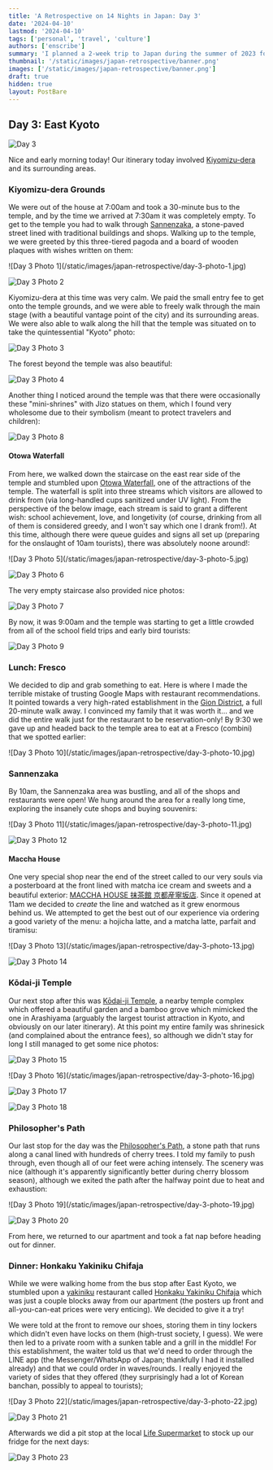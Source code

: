 ```yaml
---
title: 'A Retrospective on 14 Nights in Japan: Day 3'
date: '2024-04-10'
lastmod: '2024-04-10'
tags: ['personal', 'travel', 'culture']
authors: ['enscribe']
summary: 'I planned a 2-week trip to Japan during the summer of 2023 for my family. Here are some of the highlights, blunders, experiences gathered throughout the process.'
thumbnail: '/static/images/japan-retrospective/banner.png'
images: ['/static/images/japan-retrospective/banner.png']
draft: true
hidden: true
layout: PostBare
---
```


<div className="tocr not-prose">
    <TOCInline
        toc={[
            { value: 'Intro', url: '/blog/japan-retrospective#intro', depth: 1 },
            {
                value: 'Fundamentals',
                url: '/blog/japan-retrospective#fundamentals',
                depth: 1,
            },
            {
                value: 'The Itinerary',
                url: '/blog/japan-retrospective#the-itinerary',
                depth: 1,
            },
            {
                value: 'Daily Log',
                url: '/blog/japan-retrospective#daily-log',
                depth: 1,
            },
            {
                value: 'Day 0: Arrival at KIX',
                url: '/blog/japan-retrospective/day-0',
                depth: 2,
            },
            {
                value: 'Day 1: Osaka Day Trip',
                url: '/blog/japan-retrospective/day-1',
                depth: 2,
            },
            {
                value: 'Day 2: Nara Day Trip',
                url: '/blog/japan-retrospective/day-2',
                depth: 2,
            },
            {
                value: 'Day 3: East Kyoto',
                url: '/blog/japan-retrospective/day-3',
                depth: 2,
                active: true,
            },
            {
                value: 'Day 4: West/Central Kyoto',
                url: '/blog/japan-retrospective/day-4',
                depth: 2,
            },
        ]}
        title="Daily Log"
        rightAlign
    />
</div>

## Day 3: East Kyoto

![Day 3](/static/images/japan-retrospective/day-3.png)

Nice and early morning today! Our itinerary today involved [Kiyomizu-dera](https://www.kiyomizudera.or.jp/en/) and its surrounding areas.

### Kiyomizu-dera Grounds

We were out of the house at 7:00am and took a 30-minute bus to the temple, and by the time we arrived at 7:30am it was completely empty. To get to the temple you had to walk through [Sannenzaka](https://en.wikipedia.org/wiki/Sannenzaka), a stone-paved street lined with traditional buildings and shops. Walking up to the temple, we were greeted by this three-tiered pagoda and a board of wooden plaques with wishes written on them:

<div className="flex gap-2 -my-4">
![Day 3 Photo 1](/static/images/japan-retrospective/day-3-photo-1.jpg)

![Day 3 Photo 2](/static/images/japan-retrospective/day-3-photo-2.jpg)

</div>

Kiyomizu-dera at this time was very calm. We paid the small entry fee to get onto the temple grounds, and we were able to freely walk through the main stage (with a beautiful vantage point of the city) and its surrounding areas. We were also able to walk along the hill that the temple was situated on to take the quintessential "Kyoto" photo:

![Day 3 Photo 3](/static/images/japan-retrospective/day-3-photo-3.jpg)

The forest beyond the temple was also beautiful:

![Day 3 Photo 4](/static/images/japan-retrospective/day-3-photo-4.jpg)

Another thing I noticed around the temple was that there were occasionally these "mini-shrines" with Jizo statues on them, which I found very wholesome due to their symbolism (meant to protect travelers and children):

![Day 3 Photo 8](/static/images/japan-retrospective/day-3-photo-8.jpg)

#### Otowa Waterfall

From here, we walked down the staircase on the east rear side of the temple and stumbled upon [Otowa Waterfall](https://en.japantravel.com/kyoto/otowa-waterfall/14020), one of the attractions of the temple. The waterfall is split into three streams which visitors are allowed to drink from (via long-handled cups sanitized under UV light). From the perspective of the below image, each stream is said to grant a different wish: school achievement, love, and longetivity (of course, drinking from all of them is considered greedy, and I won't say which one I drank from!). At this time, although there were queue guides and signs all set up (preparing for the onslaught of 10am tourists), there was absolutely noone around!:

<div className="flex gap-2 -my-4">
![Day 3 Photo 5](/static/images/japan-retrospective/day-3-photo-5.jpg)

![Day 3 Photo 6](/static/images/japan-retrospective/day-3-photo-6.jpg)

</div>

The very empty staircase also provided nice photos:

![Day 3 Photo 7](/static/images/japan-retrospective/day-3-photo-7.jpg)

By now, it was 9:00am and the temple was starting to get a little crowded from all of the school field trips and early bird tourists:

![Day 3 Photo 9](/static/images/japan-retrospective/day-3-photo-9.jpg)

### Lunch: Fresco

We decided to dip and grab something to eat. Here is where I made the terrible mistake of trusting Google Maps with restaurant recommendations. It pointed towards a very high-rated establishment in the [Gion District](https://www.japan-guide.com/e/e3902.html), a full 20-minute walk away. I convinced my family that it was worth it... and we did the entire walk just for the restaurant to be reservation-only! By 9:30 we gave up and headed back to the temple area to eat at a Fresco (combini) that we spotted earlier:

<div className="mx-auto w-1/2">
    ![Day 3 Photo 10](/static/images/japan-retrospective/day-3-photo-10.jpg)
</div>

### Sannenzaka

By 10am, the Sannenzaka area was bustling, and all of the shops and restaurants were open! We hung around the area for a really long time, exploring the insanely cute shops and buying souvenirs:

<div className="flex gap-2 -my-4">
![Day 3 Photo 11](/static/images/japan-retrospective/day-3-photo-11.jpg)

![Day 3 Photo 12](/static/images/japan-retrospective/day-3-photo-12.jpg)

</div>

#### Maccha House

One very special shop near the end of the street called to our very souls via a posterboard at the front lined with matcha ice cream and sweets and a beautiful exterior: [MACCHA HOUSE 抹茶館 京都産寧坂店](https://tabelog.com/en/kyoto/A2601/A260301/26030960/). Since it opened at 11am we decided to _create_ the line and watched as it grew enormous behind us. We attempted to get the best out of our experience via ordering a good variety of the menu: a hojicha latte, and a matcha latte, parfait and tiramisu:

<div className="flex gap-2 -my-4">
![Day 3 Photo 13](/static/images/japan-retrospective/day-3-photo-13.jpg)

![Day 3 Photo 14](/static/images/japan-retrospective/day-3-photo-14.jpg)

</div>

### Kōdai-ji Temple

Our next stop after this was [Kōdai-ji Temple](https://www.kodaiji.com/e_index.html), a nearby temple complex which offered a beautiful garden and a bamboo grove which mimicked the one in Arashiyama (arguably the largest tourist attraction in Kyoto, and obviously on our later itinerary). At this point my entire family was shrinesick (and complained about the entrance fees), so although we didn't stay for long I still managed to get some nice photos:

![Day 3 Photo 15](/static/images/japan-retrospective/day-3-photo-15.jpg)

<div className="flex gap-2 -my-4">
![Day 3 Photo 16](/static/images/japan-retrospective/day-3-photo-16.jpg)

![Day 3 Photo 17](/static/images/japan-retrospective/day-3-photo-17.jpg)

</div>

![Day 3 Photo 18](/static/images/japan-retrospective/day-3-photo-18.jpg)

### Philosopher's Path

Our last stop for the day was the [Philosopher's Path](https://www.japan-guide.com/e/e3906.html), a stone path that runs along a canal lined with hundreds of cherry trees. I told my family to push through, even though all of our feet were aching intensely. The scenery was nice (although it's apparently significantly better during cherry blossom season), although we exited the path after the halfway point due to heat and exhaustion:

<div className="flex gap-2 -my-4">
![Day 3 Photo 19](/static/images/japan-retrospective/day-3-photo-19.jpg)

![Day 3 Photo 20](/static/images/japan-retrospective/day-3-photo-20.jpg)

</div>

From here, we returned to our apartment and took a fat nap before heading out for dinner.

### Dinner: Honkaku Yakiniku Chifaja

While we were walking home from the bus stop after East Kyoto, we stumbled upon a [yakiniku](https://en.wikipedia.org/wiki/Yakiniku) restaurant called [Honkaku Yakiniku Chifaja](https://tabelog.com/en/kyoto/A2601/A260201/26021071/) which was just a couple blocks away from our apartment (the posters up front and all-you-can-eat prices were very enticing). We decided to give it a try!

We were told at the front to remove our shoes, storing them in tiny lockers which didn't even have locks on them (high-trust society, I guess). We were then led to a private room with a sunken table and a grill in the middle! For this establishment, the waiter told us that we'd need to order through the LINE app (the Messenger/WhatsApp of Japan; thankfully I had it installed already) and that we could order in waves/rounds. I really enjoyed the variety of sides that they offered (they surprisingly had a lot of Korean banchan, possibly to appeal to tourists);

<div className="flex gap-2 -my-4">
![Day 3 Photo 22](/static/images/japan-retrospective/day-3-photo-22.jpg)

![Day 3 Photo 21](/static/images/japan-retrospective/day-3-photo-21.jpg)

</div>

Afterwards we did a pit stop at the local [Life Supermarket](http://www.lifecorp.jp/) to stock up our fridge for the next days:

![Day 3 Photo 23](/static/images/japan-retrospective/day-3-photo-23.jpg)
